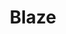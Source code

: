 ---
title : Blaze
banner: https://cdn.dribbble.com/users/24966/screenshots/4710187/logo_v1.jpg?resize=800x600&vertical=center
publishedAt:  2023-09-19 06:00:00
---